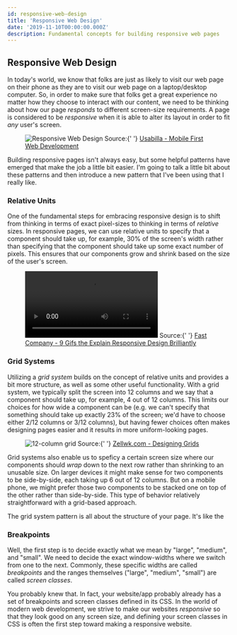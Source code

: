 ```yaml
---
id: responsive-web-design
title: 'Responsive Web Design'
date: '2019-11-10T00:00:00.000Z'
description: Fundamental concepts for building responsive web pages
---
```



## Responsive Web Design

In today's world, we know that folks are just as likely to visit our web page on their phone as they are to visit our web page on a laptop/desktop computer. So, in order to make sure that folks get a great experience no matter how they choose to interact with our content, we need to be thinking about how our page _responds_ to different screen-size requirements. A page is considered to be _responsive_ when it is able to alter its layout in order to fit _any_ user's screen.

<Figure>
  <img
    src="http://blog.usabilla.com/wp-content/uploads/mobile-first.png"
    alt="Responsive Web Design"
  />
  <Caption>
    Source:{' '}
    <a href="http://blog.usabilla.com/wp-content/uploads/mobile-first.png">
      Usabilla - Mobile First Web Development
    </a>
  </Caption>
</Figure>

Building responsive pages isn't always easy, but some helpful patterns have emerged that make the job a little bit easier. I'm going to talk a little bit about these patterns and then introduce a new pattern that I've been using that I really like.

### Relative Units

One of the fundamental steps for embracing responsive design is to shift from thinking in terms of exact pixel-sizes to thinking in terms of _relative_ sizes. In responsive pages, we can use relative units to specify that a component should take up, for example, 30% of the screen's width rather than specifying that the component should take up some exact number of pixels. This ensures that our components grow and shrink based on the size of the user's screen.

<Figure>
  <video autoPlay loop style={{ width: '100%' }}>
    <source type="video/webm" src="./relative-units.webm" />
    <source type="video/mp4" src="./relative-units.mp4" />
  </video>
  <Caption>
    Source:{' '}
    <a href="https://www.fastcompany.com/3038367/9-gifs-that-explain-responsive-design-brilliantly-2">
      Fast Company - 9 Gifs the Explain Responsive Design Brilliantly
    </a>
  </Caption>
</Figure>

### Grid Systems

Utilizing a _grid system_ builds on the concept of relative units and provides a bit more structure, as well as some other useful functionality. With a grid system, we typically split the screen into 12 columns and we say that a component should take up, for example, 4 out of 12 columns. This limits our choices for how wide a component can be (e.g. we can't specify that something should take up exactly 23% of the screen; we'd have to choose either 2/12 columns or 3/12 columns), but having fewer choices often makes designing pages easier and it results in more uniform-looking pages.

<Figure>
  <img src="./twelve-col-grid.png" alt="12-column grid" />
  <Caption>
    Source:{' '}
    <a href="https://zellwk.com/blog/designing-grids/">
      Zellwk.com - Designing Grids
    </a>
  </Caption>
</Figure>

Grid systems also enable us to speficy a certain screen size where our components should _wrap_ down to the next row rather than shrinking to an unusable size. On larger devices it might make sense for two components to be side-by-side, each taking up 6 out of 12 columns. But on a mobile phone, we might prefer those two components to be stacked one on top of the other rather than side-by-side. This type of behavior relatively straightforward with a grid-based approach.

The grid system pattern is all about the structure of your page. It's like the

### Breakpoints

Well, the first step is to decide exactly what we mean by "large", "medium", and "small". We need to decide the exact window-widths where we switch from one to the next. Commonly, these specific widths are called _breakpoints_ and the ranges themselves ("large", "medium", "small") are called _screen classes_.

You probably knew that. In fact, your website/app probably already has a set of breakpoints and screen classes defined in its CSS. In the world of modern web development, we strive to make our websites _responsive_ so that they look good on any screen size, and defining your screen classes in CSS is often the first step toward making a responsive website.
